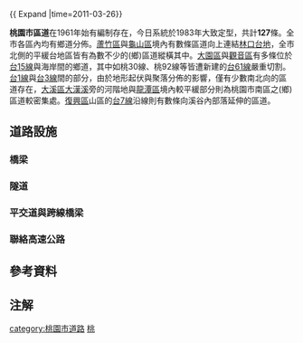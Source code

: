 {{ Expand |time=2011-03-26}}
{{For|桃園市區道起終點地名及里程資訊|桃園市區道列表}} 

'''桃園市區道'''在1961年始有編制存在{{r|gazette1966ty|group=參}}，今日系統於1983年大致定型{{r|thb60|group=參}}，共計'''127'''條{{r|thb|group=參}}{{r|ty121}}。全市各區內均有鄉道分佈。[[蘆竹區|蘆竹區]]與[[龜山區|龜山區]]境內有數條區道向上連結[[林口台地|林口台地]]，全市北側的平緩台地區皆有為數不少的(鄉)區道縱橫其中。[[大園區|大園區]]與[[觀音區|觀音區]]有多條位於[[台15線|台15線]]與海岸間的鄉道，其中如桃30線、桃92線等皆遭新建的[[台61線|台61線]]嚴重切割。[[台1線|台1線]]與[[台3線|台3線]]間的部分，由於地形起伏與聚落分佈的影響，僅有少數南北向的區道存在，[[大溪區|大溪區]][[大漢溪|大漢溪]]旁的河階地與[[龍潭區_(台灣)|龍潭區]]境內較平緩部分則為桃園市南區之(鄉)區道較密集處。[[復興區_(台灣)|復興區]]山區的[[台7線|台7線]]沿線則有數條向溪谷內部落延伸的區道。{{r|map|group=參}}

==道路設施 ==
=== 橋梁 ===

=== 隧道 ===

=== 平交道與跨線橋梁 ===

=== 聯絡高速公路 ===

== 參考資料 ==
{{reflist|group="參"|refs=

<ref name="gazette1966ty">{{cite web|url=http://gaz.ncl.edu.tw/detail.jsp?sysid=E0921680 |title=公告臺灣省縣鄉道及專用公路路線-{里程表}- |accessdate=2011-03-25 |date=1966-08-10 |work=政府公報資訊網 |publisher=臺灣省政府}}</ref>

<ref name="thb60">{{cite web|url=http://www.thb.gov.tw/TM/Menus/Menu09/main0903/chap_2.pdf |title=公路總局六十年專刊 |accessdate=2011-03-25 |date=2006-08-01 |publisher=公路總局 |deadurl=yes |archiveurl=https://web.archive.org/web/20140309183509/http://www.thb.gov.tw/TM/Menus/Menu09/main0903/chap_2.pdf |archivedate=2014-03-09 }}</ref>

<ref name="thb">{{cite web|url=http://spreadsheets.google.com/pub?key=0Avc0r7dng8JrdFF0YmRlSEl1dWhxVmJtR2hwZDFmcFE&gid=1|title=桃園市縣鄉道公路路線表|accessdate=2011-03-25|date=2010-07-19|publisher=公路總局}}{{dead link|date=2018年3月 |bot=InternetArchiveBot |fix-attempted=yes }}</ref>

<ref name="map">{{cite web|url=http://www.thb.gov.tw/TM/Menus/Menu02/main0207.aspx |title=公路系統經都市計畫區位圖 |accessdate=2011-03-25 |date=2011-01-12 |publisher=公路總局}}</ref>

}}

== 注解 ==
{{reflist|refs=

<ref name="ty121">2011年7月11日新編[[桃121線|桃121線]]，參見[http://motcns08.motc.gov.tw/public/news/publish.nsf/7f986b6e8675be61482568f9003a2979/a310aeef792ddef2482578ca00602f0d?OpenDocument 交通部公告]{{dead link|date=2018年3月 |bot=InternetArchiveBot |fix-attempted=yes }}。</ref>

}}


{{桃園市公路網}}

[[category:桃園市道路|category:桃園市道路]]
[[分類:台灣區道|桃]]